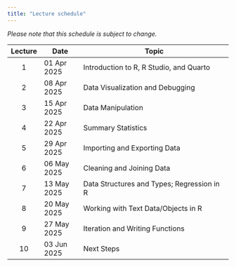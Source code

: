 ```yaml
---
title: "Lecture schedule"
---
```


*Please note that this schedule is subject to change.*

| Lecture | Date        | Topic                                            |
|:-------:|-------------|--------------------------------------------------|
|    1    | 01 Apr 2025 | Introduction to R, R Studio, and Quarto          |
|    2    | 08 Apr 2025 | Data Visualization and Debugging                 |
|    3    | 15 Apr 2025 | Data Manipulation                                |
|    4    | 22 Apr 2025 | Summary Statistics                               |
|    5    | 29 Apr 2025 | Importing and Exporting Data                     |
|    6    | 06 May 2025 | Cleaning and Joining Data                        |
|    7    | 13 May 2025 | Data Structures and Types; Regression in R       |
|    8    | 20 May 2025 | Working with Text Data/Objects in R              |
|    9    | 27 May 2025 | Iteration and Writing Functions                  |
|   10    | 03 Jun 2025 | Next Steps                                       |
